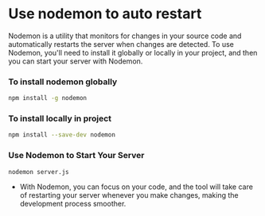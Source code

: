 
# Use nodemon to auto restart


Nodemon is a utility that monitors for changes in your source code and automatically restarts the server when changes are detected. To use Nodemon, you'll need to install it globally or locally in your project, and then you can start your server with Nodemon.


### To install nodemon globally


```bash
npm install -g nodemon
```


### To install locally in project


```bash
npm install --save-dev nodemon 
```


### **Use Nodemon to Start Your Server**


```bash
nodemon server.js
```

- With Nodemon, you can focus on your code, and the tool will take care of restarting your server whenever you make changes, making the development process smoother.
